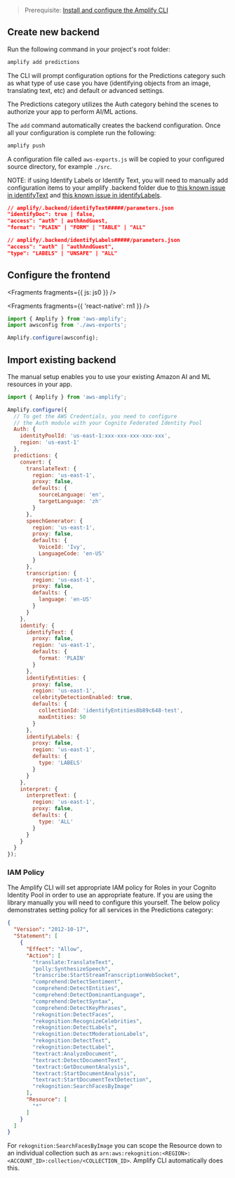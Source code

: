 > Prerequisite: [Install and configure the Amplify CLI](/cli/start/install)

## Create new backend

Run the following command in your project's root folder:

```bash
amplify add predictions
```

The CLI will prompt configuration options for the Predictions category such as what type of use case you have (identifying objects from an image, translating text, etc) and default or advanced settings.

The Predictions category utilizes the Auth category behind the scenes to authorize your app to perform AI/ML actions.

The `add` command automatically creates the backend configuration. Once all your configuration is complete run the following:

```bash
amplify push
```

A configuration file called `aws-exports.js` will be copied to your configured source directory, for example `./src`.

NOTE: if using Identify Labels or Identify Text, you will need to manually add configuration items to your amplify .backend folder due to [this known issue in identifyText](https://github.com/aws-amplify/amplify-cli/issues/12159) and [this known issue in identifyLabels](https://github.com/aws-amplify/amplify-cli/issues/12208).

```json
// amplify/.backend/identifyText#####/parameters.json
"identifyDoc": true | false,
"access": "auth" | authAndGuest,
"format": "PLAIN" | "FORM" | "TABLE" | "ALL"
```

```json
// amplify/.backend/identifyLabels#####/parameters.json
"access": "auth" | "authAndGuest",
"type": "LABELS" | "UNSAFE" | "ALL"
```

## Configure the frontend


<Fragments fragments={{ js: js0 }} />


<Fragments fragments={{ 'react-native': rn1 }} />

```javascript
import { Amplify } from 'aws-amplify';
import awsconfig from './aws-exports';

Amplify.configure(awsconfig);
```

## Import existing backend

The manual setup enables you to use your existing Amazon AI and ML resources in your app.

```javascript
import { Amplify } from 'aws-amplify';

Amplify.configure({
  // To get the AWS Credentials, you need to configure
  // the Auth module with your Cognito Federated Identity Pool
  Auth: {
    identityPoolId: 'us-east-1:xxx-xxx-xxx-xxx-xxx',
    region: 'us-east-1'
  },
  predictions: {
    convert: {
      translateText: {
        region: 'us-east-1',
        proxy: false,
        defaults: {
          sourceLanguage: 'en',
          targetLanguage: 'zh'
        }
      },
      speechGenerator: {
        region: 'us-east-1',
        proxy: false,
        defaults: {
          VoiceId: 'Ivy',
          LanguageCode: 'en-US'
        }
      },
      transcription: {
        region: 'us-east-1',
        proxy: false,
        defaults: {
          language: 'en-US'
        }
      }
    },
    identify: {
      identifyText: {
        proxy: false,
        region: 'us-east-1',
        defaults: {
          format: 'PLAIN'
        }
      },
      identifyEntities: {
        proxy: false,
        region: 'us-east-1',
        celebrityDetectionEnabled: true,
        defaults: {
          collectionId: 'identifyEntities8b89c648-test',
          maxEntities: 50
        }
      },
      identifyLabels: {
        proxy: false,
        region: 'us-east-1',
        defaults: {
          type: 'LABELS'
        }
      }
    },
    interpret: {
      interpretText: {
        region: 'us-east-1',
        proxy: false,
        defaults: {
          type: 'ALL'
        }
      }
    }
  }
});
```

### IAM Policy

The Amplify CLI will set appropriate IAM policy for Roles in your Cognito Identity Pool in order to use an appropriate feature. If you are using the library manually you will need to configure this yourself. The below policy demonstrates setting policy for all services in the Predictions category:

```json
{
  "Version": "2012-10-17",
  "Statement": [
    {
      "Effect": "Allow",
      "Action": [
        "translate:TranslateText",
        "polly:SynthesizeSpeech",
        "transcribe:StartStreamTranscriptionWebSocket",
        "comprehend:DetectSentiment",
        "comprehend:DetectEntities",
        "comprehend:DetectDominantLanguage",
        "comprehend:DetectSyntax",
        "comprehend:DetectKeyPhrases",
        "rekognition:DetectFaces",
        "rekognition:RecognizeCelebrities",
        "rekognition:DetectLabels",
        "rekognition:DetectModerationLabels",
        "rekognition:DetectText",
        "rekognition:DetectLabel",
        "textract:AnalyzeDocument",
        "textract:DetectDocumentText",
        "textract:GetDocumentAnalysis",
        "textract:StartDocumentAnalysis",
        "textract:StartDocumentTextDetection",
        "rekognition:SearchFacesByImage"
      ],
      "Resource": [
        "*"
      ]
    }
  ]
}
```

For `rekognition:SearchFacesByImage` you can scope the Resource down to an individual collection such as `arn:aws:rekognition:<REGION>:<ACCOUNT_ID>:collection/<COLLECTION_ID>`. Amplify CLI automatically does this.
